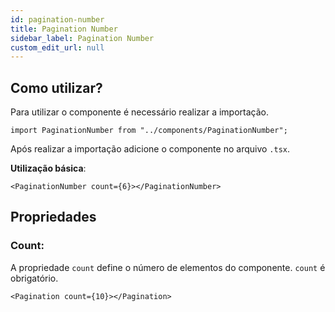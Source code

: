 ```yaml
---
id: pagination-number
title: Pagination Number
sidebar_label: Pagination Number
custom_edit_url: null
---
```



## Como utilizar?

Para utilizar o componente é necessário realizar a importação.

```tsx
import PaginationNumber from "../components/PaginationNumber";
```

Após realizar a importação adicione o componente no arquivo `.tsx`.

**Utilização básica**:

```tsx
<PaginationNumber count={6}></PaginationNumber>
```

<PaginationNumber count={6}></PaginationNumber>

## Propriedades

### Count:

A propriedade `count` define o número de elementos do componente. `count` é obrigatório.

```tsx
<Pagination count={10}></Pagination>
```

<Pagination count={10}></Pagination>
